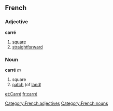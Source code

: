 ==French==
===Adjective===
[[Category:French adjectives]]
'''carré'''

#[[square]]
#[[straightforward]]

===Noun===
[[Category:French nouns]]
'''carré''' ''m''
#square
#[[patch]] (of [[land]])

[[et:Carré]]
[[fr:carré]]